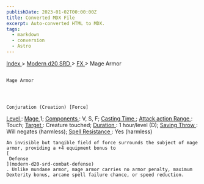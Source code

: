 ```yaml
---
publishDate: 2023-01-02T00:00:00Z
title: Converted MDX File
excerpt: Auto-converted HTML to MDX.
tags:
  - markdown
  - conversion
  - Astro
---
```







[
      Index
     ](-index)
     >
     [
      Modern d20 SRD
     ](modern-d20-srd-index)
     >
     [
      FX
     ](modern-d20-srd-fx-index)
     > Mage Armor
    




## 
    Mage Armor
   



    Conjuration (Creation) [Force]
   



[
     Level
    ](modern-d20-srd-fx-level)
    :
    [
     Mage
    ](modern-d20-srd-classes-advanced-mage)
    1;
    [
     Components
    ](modern-d20-srd-fx-components)
    : V, S, F;
    [
     Casting Time
    ](modern-d20-srd-fx-casting-time)
    ;
    [
     Attack action
    ](modern-d20-srd-combat-attack-actions)
[
     Range
    ](modern-d20-srd-fx-range)
    : Touch;
    [
     Target
    ](modern-d20-srd-fx-target)
    : Creature touched;
    [
     Duration
    ](modern-d20-srd-fx-duration)
    :  1 hour/level (D);
    [
     Saving Throw
    ](modern-d20-srd-basics-saving-throws)
    : Will negates (harmless);
    [
     Spell Resistance
    ](modern-d20-srd-special-abilities-spell-resistance)
    : Yes (harmless)
   



    An invisible but tangible field of force surrounds the subject of mage armor, providing a +4 equipment bonus to
    [
     Defense
    ](modern-d20-srd-combat-defense)
    . Unlike mundane armor, mage armor carries no armor penalty, maximum Dexterity bonus, arcane spell failure chance, or speed reduction.
   





